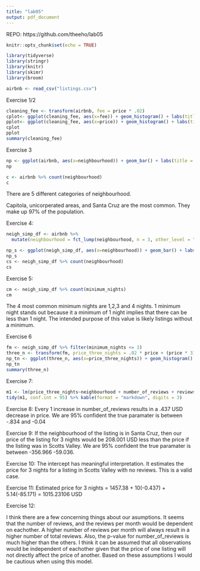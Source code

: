 ```yaml
---
title: "lab05"
output: pdf_document
---
```

  
REPO: https://github.com/theeho/lab05

 
```r
knitr::opts_chunk$set(echo = TRUE)
```
```r
library(tidyverse)
library(stringr)
library(knitr)
library(skimr)
library(broom)
```

```r
airbnb <- read_csv("listings.csv")
```
Exercise 1/2
```r

cleaning_fee <- transform(airbnb, fee = price * .02)
cplot<- ggplot(cleaning_fee, aes(x=fee)) + geom_histogram() + labs(title = "cleaning fees", x = "price of fee USD", y = "number of observations")
pplot<- ggplot(cleaning_fee, aes(x=price)) + geom_histogram() + labs(title = "price", x = "price of per night USD", y = "number of observations")
cplot
pplot
summary(cleaning_fee)
```
Exercise 3

```r

np <- ggplot(airbnb, aes(x=neighbourhood)) + geom_bar() + labs(title = "neighborhood counts", x = "neighborhood", y = "number of observations") 
np

```
```r
c <- airbnb %>% count(neighbourhood)
c


```
There are 5 different categories of neighbourhood. 


Capitola, unicorperated areas, and Santa Cruz are the most common. They make up 97% of the population. 





Exercise 4: 


```r
neigh_simp_df <- airbnb %>% 
  mutate(neighbourhood = fct_lump(neighbourhood, n = 3, other_level = "Other")) 

np_s <- ggplot(neigh_simp_df, aes(x=neighbourhood)) + geom_bar() + labs(title = "neighborhood counts", x = "neighborhood", y = "number of observations") 
np_s
cs <- neigh_simp_df %>% count(neighbourhood)
cs
```
Exercise 5:
```r
cm <- neigh_simp_df %>% count(minimum_nights)
cm

```
The 4 most common minimum nights are 1,2,3 and 4 nights. 1 minimum night stands out because it a minimum of 1 night implies that there can be less than 1 night. The intended purpose of this value is likely listings without a minimum. 

Exercise 6
```r
fm <- neigh_simp_df %>% filter(minimum_nights <= 3) 
three_n <- transform(fm, price_three_nights = .02 * price + (price * 3))
np_tn <- ggplot(three_n, aes(x=price_three_nights)) + geom_histogram() + labs(title = "neighborhood counts", x = "price for three nights", y = "number of observations") 
np_tn
summary(three_n)
```
Exercise 7: 

```r
m1 <- lm(price_three_nights~neighbourhood + number_of_reviews + reviews_per_month, data = three_n)
tidy(m1, conf.int = 95) %>% kable(format = "markdown", digits = 3)
```

Exercise 8: 
Every 1 increase in number_of_reviews results in a .437 USD decrease in price. We are 95% confident the true paramater is between -.834 and -0.04 

Exercise 9: 
If the neighbourhood of the listing is in Santa Cruz, then our price of the listing for 3 nights would be 208.001 USD less than the price if the listing was in Scotts Valley. 
We are 95% confident the true paramater is between -356.966	-59.036.


Exercise 10:
The intercept has meaningful interpretation. It estimates the price for 3 nights for a listing in Scotts Valley with no reviews. This is a valid case. 



Exercise 11: 
Estimated price for 3 nights = 1457.38 + 10(-0.437) + 5.14(-85.171) = 1015.23106 USD

Exercise 12: 

I think there are a few concerning things about our asumptions. It seems that the number of reviews, and the reviews per month would be dependent on eachother. A higher number of reviews per month will always result in a higher number of total reviews. Also, the p-value for number_of_reviews is much higher than the others. I think it can be assumed that all observations would be independent of eachother given that the price of one listing will not directly affect the price of another. Based on these assumptions I would be cautious when using this model.


